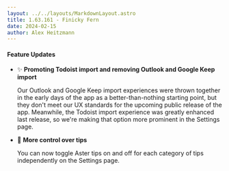 ```yaml
---
layout: ../../layouts/MarkdownLayout.astro
title: 1.63.161 - Finicky Fern
date: 2024-02-15
author: Alex Heitzmann
---
```


#### Feature Updates

- ✨ **Promoting Todoist import and removing Outlook and Google Keep import**

  Our Outlook and Google Keep import experiences were thrown together in the early days of the app as a better-than-nothing starting point, but they don't meet our UX standards for the upcoming public release of the app. Meanwhile, the Todoist import experience was greatly enhanced last release, so we're making that option more prominent in the Settings page.

- 🚀 **More control over tips**

  You can now toggle Aster tips on and off for each category of tips independently on the Settings page.
